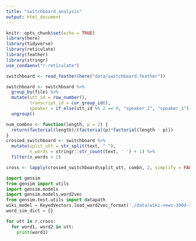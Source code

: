 ```yaml
---
title: "switchboard_analysis"
output: html_document
---
```


```r
knitr::opts_chunk$set(echo = TRUE)
library(here)
library(tidyverse)
library(reticulate)
library(feather)
library(stringr)
use_condaenv("r-reticulate")
```

```r
switchboard <- read_feather(here("data/switchboard.feather"))

switchboard <- switchboard %>%
  group_by(file) %>%
  mutate(utt_id = row_number(),
         transcript_id = cur_group_id(),
         speaker = if_else(utt_id %% 2 == 0, "speaker_2", "speaker_1")) %>%
  ungroup()
```

```r
num_combns <- function(length, p = 2) {
  return(factorial(length)/(factorial(p)*factorial(length - p)))
}
crossed_switchboard <- switchboard %>%
  mutate(split_utt = str_split(text, " "),
         n_words = stringr::str_count(text, ' ') + 1) %>%
  filter(n_words > 1) 

cross <- lapply(crossed_switchboard$split_utt, combn, 2, simplify = FALSE)
```

```python
import gensim
from gensim import utils
import gensim.models
import gensim.models.word2vec
from gensim.test.utils import datapath
wiki_model = KeyedVectors.load_word2vec_format('./data/wiki-news-300d-1M.vec')
word_sim_dict = {}

for utt in r.cross:
  for word1, word2 in utt:
    print(word1)
```

```r


```